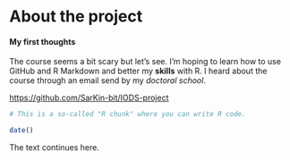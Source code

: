 
# About the project
#### My first thoughts
The course seems a bit scary but let's see. I'm hoping to learn how to use GitHub and R Markdown and better my **skills** with R. I heard about the course through an email send by my *doctoral school*. 

<https://github.com/SarKin-bit/IODS-project>

```r
# This is a so-called "R chunk" where you can write R code.

date()

```
The text continues here.
